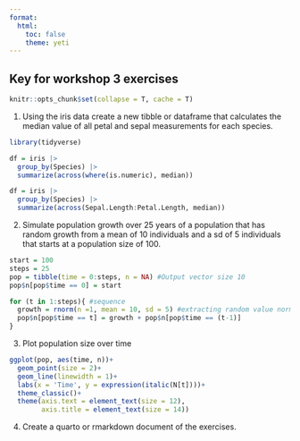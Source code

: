 ```yaml
---
format: 
  html:
    toc: false
    theme: yeti
---
```

## Key for workshop 3 exercises
```r
knitr::opts_chunk$set(collapse = T, cache = T)
```

1. Using the iris data create a new tibble or dataframe that calculates the median value of all petal and sepal measurements for each species. 
```r
library(tidyverse)

df = iris |> 
  group_by(Species) |> 
  summarize(across(where(is.numeric), median))

df = iris |> 
  group_by(Species) |> 
  summarize(across(Sepal.Length:Petal.Length, median))

```


2. Simulate population growth over 25 years of a population that has random growth from a mean of 10 individuals and a sd of 5 individuals that starts at a population size of 100. 
```r
start = 100 
steps = 25
pop = tibble(time = 0:steps, n = NA) #Output vector size 10
pop$n[pop$time == 0] = start

for (t in 1:steps){ #sequence 
  growth = rnorm(n =1, mean = 10, sd = 5) #extracting random value normal dist
  pop$n[pop$time == t] = growth + pop$n[pop$time == (t-1)]
}
```


3. Plot population size over time
```r
ggplot(pop, aes(time, n))+
  geom_point(size = 2)+
  geom_line(linewidth = 1)+
  labs(x = 'Time', y = expression(italic(N[t])))+
  theme_classic()+
  theme(axis.text = element_text(size = 12),
        axis.title = element_text(size = 14))

```


4. Create a quarto or rmarkdown document of the exercises.
